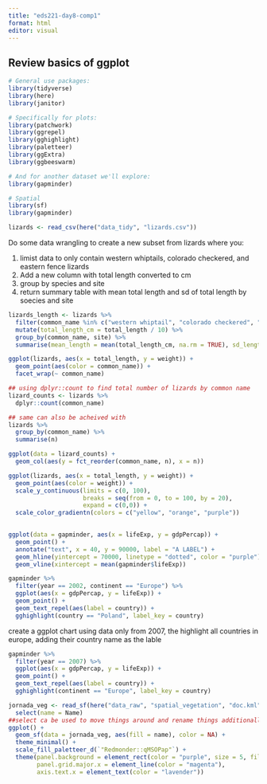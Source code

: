 ```yaml
---
title: "eds221-day8-comp1"
format: html
editor: visual
---
```


## Review basics of ggplot

```r
# General use packages:
library(tidyverse)
library(here)
library(janitor)

# Specifically for plots:
library(patchwork)
library(ggrepel)
library(gghighlight)
library(paletteer)
library(ggExtra)
library(ggbeeswarm)

# And for another dataset we'll explore:
library(gapminder)

# Spatial
library(sf)
library(gapminder)
```

```r
lizards <- read_csv(here("data_tidy", "lizards.csv"))
```

Do some data wrangling to create a new subset from lizards where you:

1.  limist data to only contain western whiptails, colorado checkered, and eastern fence lizards
2.  Add a new column with total length converted to cm
3.  group by species and site
4.  return summary table with mean total length and sd of total length by soecies and site

```r
lizards_length <- lizards %>% 
  filter(common_name %in% c("western whiptail", "colorado checkered", "eastern fence")) %>% 
  mutate(total_length_cm = total_length / 10) %>% 
  group_by(common_name, site) %>% 
  summarise(mean_length = mean(total_length_cm, na.rm = TRUE), sd_length = sd(total_length_cm, na.rm = TRUE))
```

```r
ggplot(lizards, aes(x = total_length, y = weight)) +
  geom_point(aes(color = common_name)) +
  facet_wrap(~ common_name)
```

```r
## using dplyr::count to find total number of lizards by common name
lizard_counts <- lizards %>% 
  dplyr::count(common_name)

## same can also be acheived with
lizards %>% 
  group_by(common_name) %>% 
  summarise(n)
```

```r
ggplot(data = lizard_counts) +
  geom_col(aes(y = fct_reorder(common_name, n), x = n))
```

```r
ggplot(lizards, aes(x = total_length, y = weight)) +
  geom_point(aes(color = weight)) +
  scale_y_continuous(limits = c(0, 100),
                     breaks = seq(from = 0, to = 100, by = 20),
                     expand = c(0,0)) +
  scale_color_gradientn(colors = c("yellow", "orange", "purple"))
 
```

```r
ggplot(data = gapminder, aes(x = lifeExp, y = gdpPercap)) +
  geom_point() +
  annotate("text", x = 40, y = 90000, label = "A LABEL") +
  geom_hline(yintercept = 70000, linetype = "dotted", color = "purple") +
  geom_vline(xintercept = mean(gapminder$lifeExp))
```

```r
gapminder %>% 
  filter(year == 2002, continent == "Europe") %>% 
  ggplot(aes(x = gdpPercap, y = lifeExp)) +
  geom_point() +
  geom_text_repel(aes(label = country)) +
  gghighlight(country == "Poland", label_key = country)
```

create a ggplot chart using data only from 2007, the highlight all countries in europe, adding their country name as the lable

```r
gapminder %>% 
  filter(year == 2007) %>% 
  ggplot(aes(x = gdpPercap, y = lifeExp)) +
  geom_point() +
  geom_text_repel(aes(label = country)) +
  gghighlight(continent == "Europe", label_key = country)
```

```r
jornada_veg <- read_sf(here("data_raw", "spatial_vegetation", "doc.kml")) %>% 
  select(name = Name)
##select ca be used to move things around and rename things additionally
ggplot() +
  geom_sf(data = jornada_veg, aes(fill = name), color = NA) +
  theme_minimal() +
  scale_fill_paletteer_d(`"Redmonder::qMSOPap"`) +
  theme(panel.background = element_rect(color = "purple", size = 5, fill = "slategrey"), plot.background = element_rect(fill = "lightblue"),
        panel.grid.major.x = element_line(color = "magenta"),
        axis.text.x = element_text(color = "lavender"))
```
